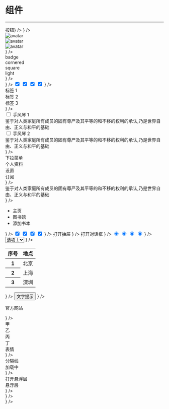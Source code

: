 
# 组件

---

<div className="grid xl:grid-cols-2 gap-4">
  <ComponentOverviewCard
    name={'按钮'}
    href={'button'}
    component={<button className="btn solid success">按钮</button>}
  />
  <ComponentOverviewCard
    name={'输入框'}
    href={'input'}
    component={<input className="!input outline info" placeholder={'Sira 输入框'} />}
  />
  <ComponentOverviewCard
    name={'头像'}
    href={'avatar'}
    component={
      <>
        <div className="avatar">
          <img alt="avatar" src="https://picsum.photos/id/64/200/200" />
        </div>
        <div className="avatar square">
          <img alt="avatar" src="https://picsum.photos/id/64/200/200" />
        </div>
        <div className="avatar ring danger hidden xl:block">
          <img alt="avatar" src="https://picsum.photos/id/64/200/200" />
        </div>
      </>
    }
  />
  <ComponentOverviewCard
    name={'徽章'}
    href={'badge'}
    component={
      <>
        <div className="badge solid success">badge</div>
        <div className="badge solid success cornered">cornered</div>
        <div className="badge solid success square">square</div>
        <div className="badge light success">light</div>
      </>
    }
  />
  <ComponentOverviewCard
    name={'加载'}
    href={'loader'}
    component={
      <>
        <div className="loader bw">
          <div className="bar-bounce"></div>
        </div>
        <div className="loader bw">
          <div className="spin"></div>
        </div>
        <div className="loader bw">
          <div className="flow-cross"></div>
        </div>
        <div className="loader bw">
          <div className="ping-wave"></div>
        </div>
        <div className="loader bw">
          <div className="dot-flash"></div>
        </div>
      </>
    }
  />
  <ComponentOverviewCard
    name={'开关'}
    href={'switch'}
    component={
      <>
        <input checked className="switch bw" type="checkbox" />
        <input checked className="switch success" type="checkbox" />
        <input checked className="switch warn" type="checkbox" />
        <input checked className="switch danger" type="checkbox" />
      </>
    }
  />
  <ComponentOverviewCard
    name={'标签'}
    href={'tabs'}
    component={
      <>
        <div className="!tabs boxed danger pill">
          <div className="tab p-4">标签 1</div>
          <div className="tab p-4">标签 2</div>
          <div className="tab active p-4">标签 3</div>
        </div>
      </>
    }
  />
  <ComponentOverviewCard
    name={'手风琴'}
    href={'accordion'}
    component={
      <>
        <div className="accordion-group bordered success">
          <div className="accordion">
            <input className="toggle" id="accordion-bordered-success-1" type="checkbox" />
            <label className="title" form="accordion-bordered-success-1">
              手风琴 1
            </label>
            <div className="content">
              <div className="min-h-0">
                鉴于对人类家庭所有成员的固有尊严及其平等的和不移的权利的承认,乃是世界自由、正义与和平的基础
              </div>
            </div>
          </div>
          <div className="accordion">
            <input className="toggle" id="accordion-bordered-success-2" type="checkbox" />
            <label className="title" form="accordion-bordered-success-2">
              手风琴 2
            </label>
            <div className="content">
              <div className="min-h-0">
                鉴于对人类家庭所有成员的固有尊严及其平等的和不移的权利的承认,乃是世界自由、正义与和平的基础
              </div>
            </div>
          </div>
        </div>
      </>
    }
  />
  <ComponentOverviewCard
    name={'下拉菜单'}
    href={'dropdown'}
    component={
      <>
        <div className="open dropdown success">
          <label className="btn solid" tabIndex={0}>
            <span>下拉菜单</span>
          </label>
          <div className="menu !z-10 left gap-1 text-sm leading-5">
            <div className="item">个人资料</div>
            <div className="item">设置</div>
            <div className="item">订阅</div>
          </div>
        </div>
      </>
    }
  />
  <ComponentOverviewCard
    name={'提醒'}
    href={'prompt'}
    component={
      <>
        <div className="prompt warn">
          <div className="content">
            鉴于对人类家庭所有成员的固有尊严及其平等的和不移的权利的承认,乃是世界自由、正义与和平的基础
          </div>
        </div>
      </>
    }
  />
  <ComponentOverviewCard
    name={'面包屑'}
    href={'breadcrumbs'}
    component={
      <>
        <div className="breadcrumbs bw">
          <ul>
            <li>主页</li>
            <li>图书馆</li>
            <li>添加书本</li>
          </ul>
        </div>
      </>
    }
  />
  <ComponentOverviewCard
    name={'复选框'}
    href={'checkbox'}
    component={
      <>
        <input checked className="bw checkbox" type="checkbox" />
        <input checked className="success checkbox" type="checkbox" />
        <input checked className="warn checkbox" type="checkbox" />
        <input checked className="danger checkbox" type="checkbox" />
      </>
    }
  />
  <ComponentOverviewCard
    name={'抽屉'}
    href={'drawer'}
    component={
      <>
        <label className="btn solid danger w-fit">打开抽屉</label>
      </>
    }
  />
  <ComponentOverviewCard
    name={'对话框'}
    href={'modal'}
    component={
      <>
        <label className="btn solid warn w-fit">打开对话框</label>
      </>
    }
  />
  <ComponentOverviewCard
    name={'单选框'}
    href={'radio'}
    component={
      <>
        <input checked className="radio success" type="radio" />
        <input checked className="radio warn" type="radio" />
        <input checked className="radio danger" type="radio" />
        <input checked className="radio bw" type="radio" />
      </>
    }
  />
  <ComponentOverviewCard
    name={'选择器'}
    href={'select'}
    component={
      <>
        <select className="select success">
          <option>选项 1</option>
          <option>选项 2</option>
          <option>选项 3</option>
        </select>
      </>
    }
  />
  <ComponentOverviewCard
    name={'表格'}
    href={'table'}
    component={
      <>
        <table className="!table success">
          <thead>
            <tr>
              <th>序号</th>
              <th>地点</th>
            </tr>
          </thead>
          <tbody>
            <tr>
              <th>1</th>
              <td>北京</td>
            </tr>
            <tr>
              <th>2</th>
              <td>上海</td>
            </tr>
            <tr>
              <th>3</th>
              <td>深圳</td>
            </tr>
          </tbody>
        </table>
      </>
    }
  />
  <ComponentOverviewCard
    name={'文字提示'}
    href={'tooltip'}
    component={
      <>
        <span className="tooltip danger right show" data-tooltip="你好">
          <button className="btn solid">文字提示</button>
        </span>
      </>
    }
  />
  <ComponentOverviewCard
    name={'链接'}
    href={'link'}
    component={
      <>
        <p className="link success ghost">官方网站</p>
      </>
    }
  />
  <ComponentOverviewCard
    name={'步骤条'}
    href={'steps'}
    component={
      <>
        <div className="steps danger top">
          <div className="step active" data-content="✓">
            甲
          </div>
          <div className="step active" data-content="">
            乙
          </div>
          <div className="step" data-content="★">
            丙
          </div>
          <div className="step" data-content="●">
            丁
          </div>
          <div className="step" data-content="💪">
            表情
          </div>
        </div>
      </>
    }
  />
  <ComponentOverviewCard
    name={'分隔线'}
    href={'divider'}
    component={
      <>
        <div className="grid gap-4 w-full">
          <div className="divider">分隔线</div>
          <div className="divider">
            <div className="loader bw xs opacity-70">
              <div className="spin"></div>
            </div>
            <div>加载中</div>
          </div>
        </div>
      </>
    }
  />
  <ComponentOverviewCard
    name={'悬浮层'}
    href={'popover'}
    component={
      <>
        <div class="popover open">
          <label class="trigger btn solid" tabindex="0">
            打开悬浮层
          </label>
          <div class="content right-center" tabindex="0">
            <div class="arrow"></div>
            <div class="p-4 text-sm">悬浮层</div>
          </div>
        </div>
      </>
    }
  />
  <ComponentOverviewCard
    name={'进度条'}
    href={'progress'}
    component={
      <>
        <div class="progress indeterminate colored success"></div>
      </>
    }
  />
  <ComponentOverviewCard
    name={'骨架'}
    href={'skeleton'}
    component={
      <>
        <div class="skeleton wave h-24"></div>
      </>
    }
  />
</div>
